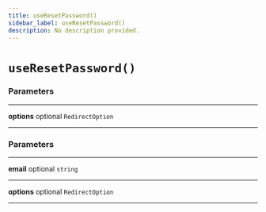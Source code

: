 ```yaml
---
title: useResetPassword()
sidebar_label: useResetPassword()
description: No description provided.
---
```


# `useResetPassword()`

### Parameters

---

**options** <span className="optional-status">optional</span> `RedirectOption`

---

### Parameters

---

**email** <span className="optional-status">optional</span> `string`

---

**options** <span className="optional-status">optional</span> `RedirectOption`

---
